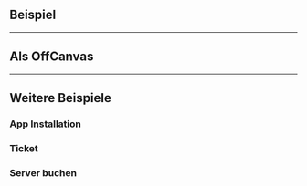 ## Beispiel

<LiveCodeEditor />

---

## Als OffCanvas

<LiveCodeEditor example="offCanvas" editorCollapsed />

---

## Weitere Beispiele

### App Installation

<LiveCodeEditor example="appInstallation" editorCollapsed />

### Ticket

<LiveCodeEditor example="ticket" editorCollapsed />

### Server buchen

<LiveCodeEditor example="order" editorCollapsed />
